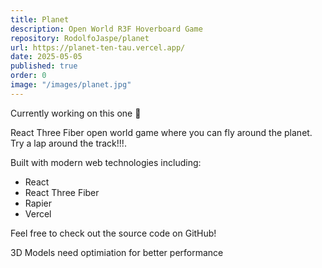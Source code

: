 ```yaml
---
title: Planet
description: Open World R3F Hoverboard Game
repository: RodolfoJaspe/planet
url: https://planet-ten-tau.vercel.app/
date: 2025-05-05
published: true
order: 0
image: "/images/planet.jpg"
---
```


Currently working on this one 🔧

React Three Fiber open world game where you can fly around the planet. Try a lap around the track!!!.

Built with modern web technologies including:

- React
- React Three Fiber
- Rapier
- Vercel

Feel free to check out the source code on GitHub!

3D Models need optimiation for better performance
